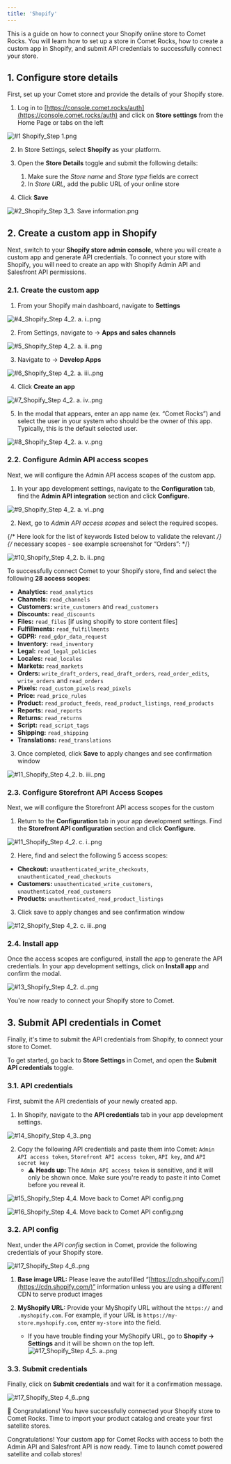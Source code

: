```yaml
---
title: 'Shopify'
---
```

This is a guide on how to connect your Shopify online store to Comet Rocks. You
will learn how to set up a store in Comet Rocks, how to create a custom app in
Shopify, and submit API credentials to successfully connect your store.

## 1. Configure store details

First, set up your Comet store and provide the details of your Shopify store.

1. Log in to
   [https://console.comet.rocks/auth](https://console.comet.rocks/auth) and
   click on **Store settings** from the Home Page or tabs on the left

![#1 Shopify_Step 1.png](/images/shopify/1_Shopify_Step_1.png)

2. In Store Settings, select **Shopify** as your platform.

3. Open the **Store Details** toggle and submit the following details:

   1. Make sure the _Store name_ and _Store type_ fields are correct
   2. In _Store URL,_ add the public URL of your online store

4. Click **Save**

![#2_Shopify_Step 3_3. Save information.png](/images/shopify/2_Shopify_Step_3_3._Save_information.png)

## 2. Create a custom app in Shopify

Next, switch to your **Shopify store admin console,** where you will create a
custom app and generate API credentials. To connect your store with Shopify, you
will need to create an app with Shopify Admin API and Salesfront API
permissions.

### 2.1. Create the custom app

1. From your Shopify main dashboard, navigate to **Settings**

![#4_Shopify_Step 4_2. a. i..png](/images/shopify/4_Shopify_Step_4_2._a._i..png)

2. From Settings, navigate to → **Apps and sales channels**

![#5_Shopify_Step 4_2. a. ii..png](/images/shopify/5_Shopify_Step_4_2._a._ii..png)

3. Navigate to → **Develop Apps**

![#6_Shopify_Step 4_2. a. iii..png](/images/shopify/6_Shopify_Step_4_2._a._iii..png)

4. Click **Create an app**

![#7_Shopify_Step 4_2. a. iv..png](/images/shopify/7_Shopify_Step_4_2._a._iv..png)

5. In the modal that appears, enter an app name (ex. “Comet Rocks”) and select
   the user in your system who should be the owner of this app. Typically, this
   is the default selected user.

![#8_Shopify_Step 4_2. a. v..png](/images/shopify/8_Shopify_Step_4_2._a._v..png)

### 2.2. Configure Admin API access scopes

Next, we will configure the Admin API access scopes of the custom app.

1. In your app development settings, navigate to the **Configuration** tab, find
   the **Admin API integration** section and click **Configure.**

![#9_Shopify_Step 4_2. a. vi..png](/images/shopify/9_Shopify_Step_4_2._a._vi..png)

2. Next, go to _Admin API access scopes_ and select the required scopes.

{/* Here look for the list of keywords listed below to validate the relevant */}
{/* necessary scopes - see example screenshot for “Orders”: */}

![#10_Shopify_Step 4_2. b. ii..png](/images/shopify/10_Shopify_Step_4_2._b._ii..png)

To successfully connect Comet to your Shopify store, find and select the
following **28 access scopes**:

- **Analytics:** `read_analytics`
- **Channels:** `read_channels`
- **Customers:** `write_customers` and `read_customers`
- **Discounts:** `read_discounts`
- **Files:** `read_files` [if using shopify to store content files]
- **Fulfillments:** `read_fulfillments`
- **GDPR:** `read_gdpr_data_request`
- **Inventory:** `read_inventory`
- **Legal:** `read_legal_policies`
- **Locales:** `read_locales`
- **Markets:** `read_markets`
- **Orders:** `write_draft_orders`, `read_draft_orders`, `read_order_edits`,
  `write_orders` and `read_orders`
- **Pixels:** `read_custom_pixels` `read_pixels`
- **Price:** `read_price_rules`
- **Product:** `read_product_feeds`, `read_product_listings`, `read_products`
- **Reports:** `read_reports`
- **Returns:** `read_returns`
- **Script:** `read_script_tags`
- **Shipping:** `read_shipping`
- **Translations:** `read_translations`

3. Once completed, click **Save** to apply changes and see confirmation window

![#11_Shopify_Step 4_2. b. iii..png](/images/shopify/11_Shopify_Step_4_2._b._iii..png)

### 2.3. Configure Storefront API Access Scopes

Next, we will configure the Storefront API access scopes for the custom

1. Return to the **Configuration** tab in your app development settings. Find
   the **Storefront API configuration** section and click **Configure**.

![#11_Shopify_Step 4_2. c. i..png](/images/shopify/11_Shopify_Step_4_2._c._i..png)

2. Here, find and select the following 5 access scopes:

- **Checkout:** `unauthenticated_write_checkouts`,
  `unauthenticated_read_checkouts`
- **Customers:** `unauthenticated_write_customers`,
  `unauthenticated_read_customers`
- **Products:** `unauthenticated_read_product_listings`

3. Click save to apply changes and see confirmation window

![#12_Shopify_Step 4_2. c. iii..png](/images/shopify/12_Shopify_Step_4_2._c._iii..png)

### 2.4. Install app

Once the access scopes are configured, install the app to generate the API
credentials. In your app development settings, click on **Install app** and
confirm the modal.

![#13_Shopify_Step 4_2. d..png](/images/shopify/13_Shopify_Step_4_2._d..png)

You're now ready to connect your Shopify store to Comet.

## 3. Submit API credentials in Comet

Finally, it's time to submit the API credentials from Shopify, to connect your
store to Comet.

To get started, go back to **Store Settings** in Comet, and open the **Submit
API credentials** toggle.

### 3.1. API credentials

First, submit the API credentials of your newly created app.

1. In Shopify, navigate to the **API credentials** tab in your app development
   settings.

![#14_Shopify_Step 4_3..png](/images/shopify/14_Shopify_Step_4_3..png)

2. Copy the following API credentials and paste them into Comet:
   `Admin API access token`, `Storefront API access token`, `API key`, and
   `API secret key`
   - ⚠️ **Heads up:** The `Admin API access token` is sensitive, and it will
     only be shown once. Make sure you're ready to paste it into Comet before
     you reveal it.

![#15_Shopify_Step 4_4. Move back to Comet API config.png](/images/shopify/15_Shopify_Step_4_4._Move_back_to_Comet_API_config.png)

![#16_Shopify_Step 4_4. Move back to Comet API config.png](/images/shopify/16_Shopify_Step_4_4._Move_back_to_Comet_API_config_v2.png)

### 3.2. API config

Next, under the _API config_ section in Comet, provide the following credentials
of your Shopify store.

![#17_Shopify_Step 4_6..png](/images/shopify/17_Shopify_Step_4_5._a..png)

1. **Base image URL:** Please leave the autofilled
   “[https://cdn.shopify.com/](https://cdn.shopify.com/)” information unless you
   are using a different CDN to serve product images
2. **MyShopify URL:** Provide your MyShopify URL without the `https://` and
   `.myshopify.com`. For example, if your URL is
   `https://my-store.myshopify.com`, enter `my-store` into the field.

   - If you have trouble finding your MyShopify URL, go to **Shopify ->
     Settings** and it will be shown on the top left.
     ![#17_Shopify_Step 4_5. a..png](/images/shopify/18_Shopify_MyShopify_URL.png)

### 3.3. Submit credentials

Finally, click on **Submit credentials** and wait for it a confirmation message.

![#17_Shopify_Step 4_6..png](/images/shopify/17_Shopify_Step_4_6..png)

🎉 Congratulations! You have successfully connected your Shopify store to Comet
Rocks. Time to import your product catalog and create your first satellite
stores.


Congratulations! Your custom app for Comet Rocks with access to both the Admin API and Salesfront API is now ready. Time to launch comet powered satellite and collab stores!


